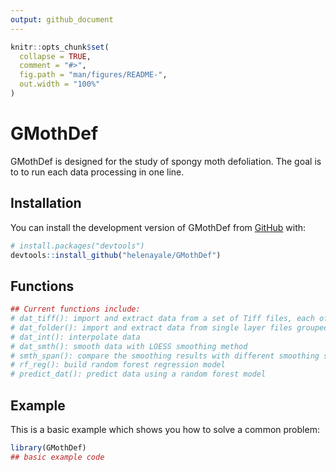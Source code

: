 ```yaml
---
output: github_document
---
```


<!-- README.md is generated from README.Rmd. Please edit that file -->

```r
knitr::opts_chunk$set(
  collapse = TRUE,
  comment = "#>",
  fig.path = "man/figures/README-",
  out.width = "100%"
)
```

# GMothDef

<!-- badges: start -->
<!-- badges: end -->

GMothDef is designed for the study of spongy moth defoliation. The goal is to to run each data processing in one line. 


## Installation

You can install the development version of GMothDef from [GitHub](https://github.com/) with:

``` r
# install.packages("devtools")
devtools::install_github("helenayale/GMothDef")
```
## Functions

```r
## Current functions include:
# dat_tiff(): import and extract data from a set of Tiff files, each of which include same amount of band layers ordered in the same way
# dat_folder(): import and extract data from single layer files grouped by band names in separate folders
# dat_int(): interpolate data
# dat_smth(): smooth data with LOESS smoothing method
# smth_span(): compare the smoothing results with different smoothing spans
# rf_reg(): build random forest regression model
# predict_dat(): predict data using a random forest model

```


## Example

This is a basic example which shows you how to solve a common problem:

```r
library(GMothDef)
## basic example code
```


